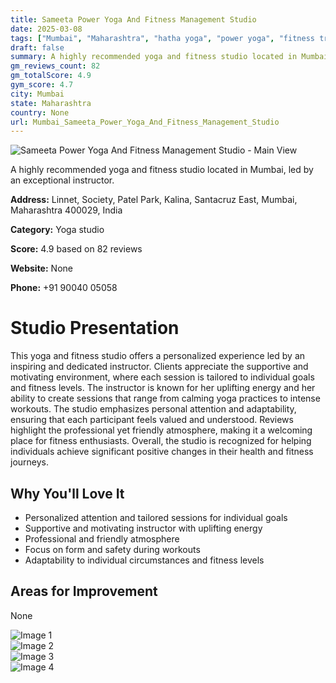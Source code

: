 ```yaml
---
title: Sameeta Power Yoga And Fitness Management Studio
date: 2025-03-08
tags: ["Mumbai", "Maharashtra", "hatha yoga", "power yoga", "fitness training", "supportive atmosphere", "personal attention", "Mumbai"]  
draft: false
summary: A highly recommended yoga and fitness studio located in Mumbai, led by an exceptional instructor.
gm_reviews_count: 82
gm_totalScore: 4.9
gym_score: 4.7
city: Mumbai
state: Maharashtra
country: None
url: Mumbai_Sameeta_Power_Yoga_And_Fitness_Management_Studio
---
```


<div className="aspect-[16/9] relative my-8">
  <img 
    src="https://lh5.googleusercontent.com/p/AF1QipNkO238U_kKpOIhyCe5pFoTnqvUZj4RriN-eNHG=w1920-h1080-k-no"
    alt="Sameeta Power Yoga And Fitness Management Studio - Main View"
    className="object-cover absolute inset-0 w-full h-full rounded-lg"
  />
</div>

A highly recommended yoga and fitness studio located in Mumbai, led by an exceptional instructor.

**Address:** Linnet, Society, Patel Park, Kalina, Santacruz East, Mumbai, Maharashtra 400029, India

**Category:** Yoga studio

**Score:** 4.9 based on 82 reviews

**Website:** None

**Phone:** +91 90040 05058

# Studio Presentation

This yoga and fitness studio offers a personalized experience led by an inspiring and dedicated instructor. Clients appreciate the supportive and motivating environment, where each session is tailored to individual goals and fitness levels. The instructor is known for her uplifting energy and her ability to create sessions that range from calming yoga practices to intense workouts. The studio emphasizes personal attention and adaptability, ensuring that each participant feels valued and understood. Reviews highlight the professional yet friendly atmosphere, making it a welcoming place for fitness enthusiasts. Overall, the studio is recognized for helping individuals achieve significant positive changes in their health and fitness journeys.

## Why You'll Love It

- Personalized attention and tailored sessions for individual goals
- Supportive and motivating instructor with uplifting energy
- Professional and friendly atmosphere
- Focus on form and safety during workouts
- Adaptability to individual circumstances and fitness levels

## Areas for Improvement

None

<div className="grid grid-cols-1 xl:grid-cols-2 gap-4 my-8">
<div className="aspect-[4/3] relative"><img src="https://lh3.googleusercontent.com/p/AF1QipMNb2hn0D_9cJTzieASCB6jEB2ZxPRDW_k8NXNi=w1920-h1080-k-no" alt="Image 1" className="object-cover absolute inset-0 w-full h-full rounded-lg" /></div>
<div className="aspect-[4/3] relative"><img src="https://lh5.googleusercontent.com/p/AF1QipMQtFuyHujdJUHrwl03nMbV1jjj-vtpptkJaRMX=w1920-h1080-k-no" alt="Image 2" className="object-cover absolute inset-0 w-full h-full rounded-lg" /></div>
<div className="aspect-[4/3] relative"><img src="https://lh5.googleusercontent.com/p/AF1QipMj9qPcVWquE9JYVZOchyD_VJcvdJ8ZHkZuhZ-q=w1920-h1080-k-no" alt="Image 3" className="object-cover absolute inset-0 w-full h-full rounded-lg" /></div>
<div className="aspect-[4/3] relative"><img src="https://lh5.googleusercontent.com/p/AF1QipORU-FPP4kCZuG6mU-Ug7zgf1fhBhbHczBygd05=w1920-h1080-k-no" alt="Image 4" className="object-cover absolute inset-0 w-full h-full rounded-lg" /></div>
</div>